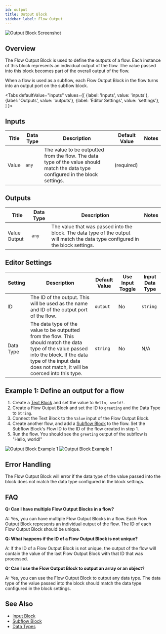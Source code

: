 ```yaml
---
id: output
title: Output Block
sidebar_label: Flow Output
---
```



![Output Block Screenshot](./assets/output-block.png)

## Overview

The Flow Output Block is used to define the outputs of a flow. Each instance of this block represents an individual output of the flow. The value passed into this block becomes part of the overall output of the flow.

When a flow is used as a subflow, each Flow Output Block in the flow turns into an output port on the subflow block.

<Tabs
  defaultValue="inputs"
  values={[
    {label: 'Inputs', value: 'inputs'},
    {label: 'Outputs', value: 'outputs'},
    {label: 'Editor Settings', value: 'settings'},
  ]
}>

<TabItem value="inputs">

## Inputs

| Title | Data Type | Description                                                                                                                      | Default Value | Notes |
| ----- | --------- | -------------------------------------------------------------------------------------------------------------------------------- | ------------- | ----- |
| Value | `any`     | The value to be outputted from the flow. The data type of the value should match the data type configured in the block settings. | (required)    |       |

</TabItem>

<TabItem value="outputs">

## Outputs

| Title        | Data Type | Description                                                                                                                    | Notes |
| ------------ | --------- | ------------------------------------------------------------------------------------------------------------------------------ | ----- |
| Value Output | `any`     | The value that was passed into the block. The data type of the output will match the data type configured in the block settings. |       |

</TabItem>

<TabItem value="settings">

## Editor Settings

| Setting   | Description                                                                                                                                                                                                         | Default Value | Use Input Toggle | Input Data Type |
| --------- | ------------------------------------------------------------------------------------------------------------------------------------------------------------------------------------------------------------------- | ------------- | ---------------- | --------------- |
| ID        | The ID of the output. This will be used as the name and ID of the output port of the flow.                                                                                                                         | `output`      | No               | `string`        |
| Data Type | The data type of the value to be outputted from the flow. This should match the data type of the value passed into the block. If the data type of the input data does not match, it will be coerced into this type. | `string`      | No               | N/A             |

</TabItem>

</Tabs>

## Example 1: Define an output for a flow

1. Create a [Text Block](./text.mdx) and set the value to `Hello, world!`.
2. Create a Flow Output Block and set the ID to `greeting` and the Data Type to `String`.
3. Connect the Text Block to the `Value` input of the Flow Output Block.
4. Create another flow, and add a [Subflow Block](./subflow.mdx) to the flow. Set the Subflow Block's Flow ID to the ID of the flow created in step 1.
5. Run the flow. You should see the `greeting` output of the subflow is "Hello, world!"

![Output Block Example 1](./assets/output-block-example-01.png)
![Output Block Example 1](./assets/output-block-example-01-2.png)

## Error Handling

The Flow Output Block will error if the data type of the value passed into the block does not match the data type configured in the block settings.

## FAQ

**Q: Can I have multiple Flow Output Blocks in a flow?**

A: Yes, you can have multiple Flow Output Blocks in a flow. Each Flow Output Block represents an individual output of the flow. The ID of each Flow Output Block should be unique.

**Q: What happens if the ID of a Flow Output Block is not unique?**

A: If the ID of a Flow Output Block is not unique, the output of the flow will contain the value of the last Flow Output Block with that ID that was processed.

**Q: Can I use the Flow Output Block to output an array or an object?**

A: Yes, you can use the Flow Output Block to output any data type. The data type of the value passed into the block should match the data type configured in the block settings.

## See Also

- [Input Block](./input.mdx)
- [Subflow Block](./subflow.mdx)
- [Data Types](../user-guide/workflow/data-types.md)

